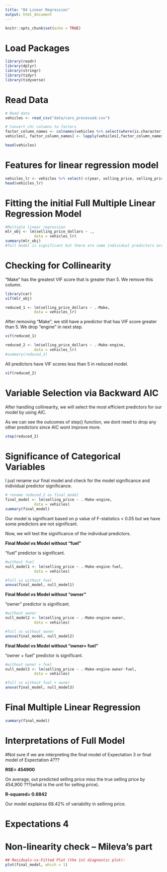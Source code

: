```yaml
---
title: "04 Linear Regression"
output: html_document
---
```


```r
knitr::opts_chunk$set(echo = TRUE)
```

# Load Packages
```r
library(readr)
library(dplyr)
library(stringr)
library(tidyr)
library(tidyverse)
```

# Read Data
```r
# Read data
vehicles <- read_csv("data/cars_processed.csv")

# Convert chr columns to factors 
factor_column_names <- colnames(vehicles %>% select(where(is.character)))
vehicles[, factor_column_names] <- lapply(vehicles[,factor_column_names], factor)

head(vehicles)
```


# Features for linear regression model

```r
vehicles_lr <- vehicles %>% select(-c(year, selling_price, selling_price_binary))
head(vehicles_lr)
```

# Fitting the initial Full Multiple Linear Regression Model

```r
#Multiple linear regression
mlr_obj <- lm(selling_price_dollars ~ .,
             data = vehicles_lr)
summary(mlr_obj)
#full model is significant but there are some individual predictors are not significant.
```

# Checking for Collinearity 

"Make" has the greatest VIF score that is greater than 5. We remove this column.

```r
library(car)
vif(mlr_obj) 
```

```r
reduced_1 <- lm(selling_price_dollars ~ .-Make, 
             data = vehicles_lr)
```

After removing "Make", we still have a predictor that has VIF score greater than 5. We drop "engine" in next step.

```r
vif(reduced_1)
```

```r
reduced_2 <- lm(selling_price_dollars ~ .-Make-engine,
             data = vehicles_lr)
#summary(reduced_2)
```

All predictors have VIF scores less than 5 in reduced model.

```r
vif(reduced_2)
```

# Variable Selection via Backward AIC

After handling collinearity, we will select the most efficient predictors for our model by using AIC. 

As we can see the outcomes of step() function, we dont need to drop any other predictors since AIC wont improve more.

```r
step(reduced_2)
```


# Significance of Categorical Variables

I just rename our final model and check for the model significance and individual predictor significance.

```r
# rename reduced_2 as final_model
final_model <- lm(selling_price ~ .-Make-engine,
             data = vehicles)
summary(final_model)
```

Our model is significant based on p value of F-statistics < 0.05 but we have some predictors are not significant. 

Now, we will test the significance of the individual predictors.

**Final Model vs Model without "fuel"**

"fuel" predictor is significant.

```r
#without fuel
null_model1 <- lm(selling_price ~ .-Make-engine-fuel,
             data = vehicles)

#full vs without fuel
anova(final_model, null_model1)
```


**Final Model vs Model without "owner"**

"owner" predictor is significant.

```r
#without owner
null_model2 <- lm(selling_price ~ .-Make-engine-owner,
             data = vehicles)

#full vs without owner
anova(final_model, null_model2)
```


**Final Model vs Model without "owner+ fuel"**

"owner + fuel" predictor is significant.

```r
#without owner + fuel
null_model3 <- lm(selling_price ~ .-Make-engine-owner-fuel,
             data = vehicles)

#full vs without fuel + owner
anova(final_model, null_model3)
```


# Final Multiple Linear Regression

```r
summary(final_model)
```

# Interpretations of Full Model

#Not sure if we are interpreting the final model of Expectation 3 or final model of Expectation 4???

__RSE= 454900__

On average, out predicted selling price miss the true selling price by 454,900 ???(what is the unit for selling price).


__R-squared= 0.6842__

Our model explainss 68.42% of variability in sellinng price.



# Expectations 4
# Non-linearity check -- Mileva's part

```r

## Residuals-vs-Fitted Plot (the 1st diagnostic plot):
plot(final_model, which = 1)
```






